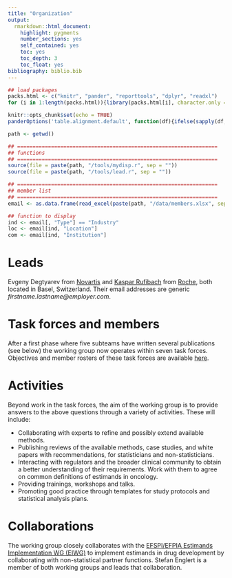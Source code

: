 ```yaml
---
title: "Organization"
output: 
  rmarkdown::html_document:
    highlight: pygments
    number_sections: yes
    self_contained: yes
    toc: yes
    toc_depth: 3
    toc_float: yes
bibliography: biblio.bib
---
```


```r
## load packages
packs.html <- c("knitr", "pander", "reporttools", "dplyr", "readxl")
for (i in 1:length(packs.html)){library(packs.html[i], character.only = TRUE)}

knitr::opts_chunk$set(echo = TRUE)
panderOptions('table.alignment.default', function(df){ifelse(sapply(df, is.numeric), 'right', 'left')})

path <- getwd()

## =================================================================
## functions
## =================================================================
source(file = paste(path, "/tools/mydisp.r", sep = ""))
source(file = paste(path, "/tools/lead.r", sep = ""))

## =================================================================
## member list
## =================================================================
email <- as.data.frame(read_excel(paste(path, "/data/members.xlsx", sep = ""), col_types = NULL))

## function to display
ind <- email[, "Type"] == "Industry" 
loc <- email[ind, "Location"]
com <- email[ind, "Institution"]
```

# Leads

Evgeny Degtyarev from [Novartis](http://www.novartis.com) and [Kaspar Rufibach](http://www.kasparrufibach.ch) from [Roche](http://www.roche.com), both located in Basel, Switzerland. Their email addresses are generic _firstname.lastname@employer.com_.

# Task forces and members

After a first phase where five subteams have written several publications (see below) the working group now operates within seven task forces. Objectives and member rosters of these task forces are available [here](taskforces.html).

# Activities

Beyond work in the task forces, the aim of the working group is to provide answers to the above questions through a variety of activities. These will include: 

 + Collaborating with experts to refine and possibly extend available methods.
 + Publishing reviews of the available methods, case studies, and white papers with recommendations, for statisticians and non-statisticians.
 + Interacting with regulators and the broader clinical community to obtain a better understanding of their requirements. Work with them to agree on common definitions of estimands in oncology.
 + Providing trainings, workshops and talks.
 + Promoting good practice through templates for study protocols and statistical analysis plans.

# Collaborations

The working group closely collaborates with the [EFSPI/EFPIA Estimands Implementation WG (EIWG)](https://www.efspi.org/EFSPI/Working_Groups/EFSPI_EFPIA_EIWG.aspx) to implement estimands in drug development by collaborating with non-statistical partner functions. Stefan Englert is a member of both working groups and leads that collaboration.



